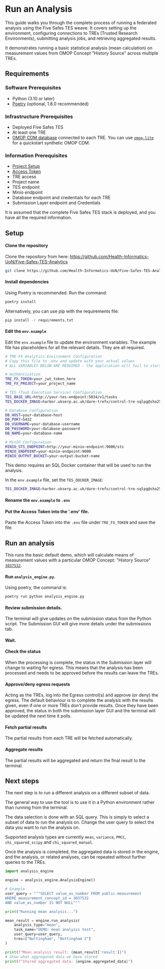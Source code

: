 
# Run an Analysis

This guide walks you through the complete process of running a federated analysis using the Five Safes TES weave.
It covers setting up the environment, configuring connections to TREs (Trusted Research Environments), submitting analysis jobs, and retrieving aggregated results.

It demonstrates running a basic statistical analysis (mean calculation) on measurement values from OMOP Concept "History Source" across multiple TREs.

## Requirements

### Software Prerequisites

- Python (3.10 or later)
- [Poetry](https://python-poetry.org/) (optional, 1.8.0 recommended)

### Infrastructure Prerequisites

- Deployed Five Safes TES
- At least one TRE
- [OMOP CDM database](/standards#observational-medical-outcomes-partnership-omop) connected to each TRE. You can use [`omop-lite`](https://github.com/Health-Informatics-UoN/omop-lite) for a quickstart synthetic OMOP CDM.

### Information Prerequisites

- [Project Setup](/five_safes_tes/guides/project_setup)
- [Access Token](/five_safes_tes/guides/get_token)
- TRE access
- Project name
- TES endpoint
- Minio endpoint
- Database endpoint and credentials for each TRE
- Submission Layer endpoint and Credentials

It is assumed that the complete Five Safes TES stack is deployed, and you have all the required information. 

## Setup

<Steps>

#### Clone the repository

Clone the repository from here: https://github.com/Health-Informatics-UoN/Five-Safes-TES-Analytics

```bash copy
git clone https://github.com/Health-Informatics-UoN/Five-Safes-TES-Analytics.git
```

#### Install dependencies

Using Poetry is recommended. Run the command:

```bash copy
poetry install
```

Alternatively, you can use pip with the requirements file:

```bash copy
pip install -r requirements.txt
```

#### Edit the `env.example`

Edit the `env.example` file to update the environment variables. The example file has placeholders for all the relevant details. They are all required.

```bash copy
# TRE-FX Analytics Environment Configuration
# Copy this file to .env and update with your actual values
# ALL VARIABLES BELOW ARE REQUIRED - the application will fail to start without them

# Authentication
TRE_FX_TOKEN=your_jwt_token_here
TRE_FX_PROJECT=your_project_name

# TES (Task Execution Service) Configuration
TES_BASE_URL=http://your-tes-endpoint:5034/v1/tasks
TES_DOCKER_IMAGE=harbor.ukserp.ac.uk/dare-trefx/control-tre-sqlpg@sha256:18a8d3b056fd573ec199523fc333c691cd4e7e90ff1c43e59be8314066e1313c

# Database Configuration
DB_HOST=your-database-host
DB_PORT=5432
DB_USERNAME=your-database-username
DB_PASSWORD=your-database-password
DB_NAME=your-database-name

# MinIO Configuration
MINIO_STS_ENDPOINT=http://your-minio-endpoint:9000/sts
MINIO_ENDPOINT=your-minio-endpoint:9000
MINIO_OUTPUT_BUCKET=your-output-bucket-name 
```


This demo requires an SQL Docker container that will be used to run the analysis.

In the `env.example` file, set the `TES_DOCKER_IMAGE`:

```bash copy
TES_DOCKER_IMAGE=harbor.ukserp.ac.uk/dare-trefx/control-tre-sqlpg@sha256:18a8d3b056fd573ec199523fc333c691cd4e7e90ff1c43e59be8314066e1313c
```

#### Rename the `env.example` to `.env`

#### Put the Access Token into the '.env' file.

Paste the Access Token into the `.env` file under `TRE_FX_TOKEN` and save the file.

</Steps>

## Run an analysis

This runs the basic default demo, which will calculate means of measurement values with a particular OMOP Concept: "History Source" [`3037532`](https://athena.ohdsi.org/search-terms/terms/3037532).

<Steps>

#### Run `analysis_engine.py`.

Using poetry, the command is:

```bash copy
poetry run python analysis_engine.py
```

#### Review submission details.

The terminal will give updates on the submission status from the Python script. The Submission GUI will give more details under the submissions tab.

#### Wait.

#### Check the status

When the processing is complete, the status in the Submission layer will change to waiting for egress. This means that the analysis has been processed and needs to be approved before the results can leave the TREs.

#### Approve/deny egress requests

Acting as the TREs, log into the Egress control(s) and approve (or deny) the egress. The default behaviour is to complete the analysis with the results given, even if one or more TREs don't provide results. Once they have been approved, the status in both the submission layer GUI and the terminal will be updated the next time it polls.

#### Fetch partial results

The partial results from each TRE will be fetched automatically.

#### Aggregate results

The partial results will be aggregated and return the final result to the terminal.

</Steps>

## Next steps

The next step is to run a different analysis on a different subset of data.

The general way to use the tool is to use it in a Python environment rather than running from the terminal.

The data selection is done with an SQL query. This is simply to select a subset of data to run the analysis on. Change the user query to select the data you want to run the analysis on.

Supported analysis types are currently `mean`, `variance`, `PMCC`, `chi_squared_scipy` and `chi_squared_manual`.

Once the analysis is completed, the aggregated data is stored in the engine, and the analysis, or related analyses, can be repeated without further queries to the TREs.

```python
import analysis_engine

engine = analysis_engine.AnalysisEngine()

# Example
user_query = """SELECT value_as_number FROM public.measurement
WHERE measurement_concept_id = 3037532
AND value_as_number IS NOT NULL"""

print("Running mean analysis...")

mean_result = engine.run_analysis(
    analysis_type="mean",
    task_name="DEMO: mean analysis test",
    user_query=user_query,
    tres=["Nottingham", "Nottingham 2"]
)

print(f"Mean analysis result: {mean_result['result']}")
# Show what aggregated data we have stored
print(f"Stored aggregated data: {engine.aggregated_data}")
```
